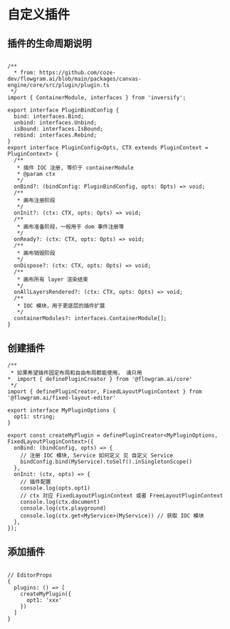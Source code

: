 # 自定义插件


## 插件的生命周期说明

```tsx pure

/**
  * from: https://github.com/coze-dev/flowgram.ai/blob/main/packages/canvas-engine/core/src/plugin/plugin.ts
 */
import { ContainerModule, interfaces } from 'inversify';

export interface PluginBindConfig {
  bind: interfaces.Bind;
  unbind: interfaces.Unbind;
  isBound: interfaces.IsBound;
  rebind: interfaces.Rebind;
}
export interface PluginConfig<Opts, CTX extends PluginContext = PluginContext> {
  /**
   * 插件 IOC 注册, 等价于 containerModule
   * @param ctx
   */
  onBind?: (bindConfig: PluginBindConfig, opts: Opts) => void;
  /**
   * 画布注册阶段
   */
  onInit?: (ctx: CTX, opts: Opts) => void;
  /**
   * 画布准备阶段，一般用于 dom 事件注册等
   */
  onReady?: (ctx: CTX, opts: Opts) => void;
  /**
   * 画布销毁阶段
   */
  onDispose?: (ctx: CTX, opts: Opts) => void;
  /**
   * 画布所有 layer 渲染结束
   */
  onAllLayersRendered?: (ctx: CTX, opts: Opts) => void;
  /**
   * IOC 模块，用于更底层的插件扩展
   */
  containerModules?: interfaces.ContainerModule[];
}

```

## 创建插件

```tsx pure
/**
 * 如果希望插件固定布局和自由布局都能使用， 请只用
*  import { definePluginCreator } from '@flowgram.ai/core'
 */
import { definePluginCreator, FixedLayoutPluginContext } from '@flowgram.ai/fixed-layout-editor'

export interface MyPluginOptions {
  opt1: string;
}

export const createMyPlugin = definePluginCreator<MyPluginOptions, FixedLayoutPluginContext>({
  onBind: (bindConfig, opts) => {
    // 注册 IOC 模块, Service 如何定义 见 自定义 Service
    bindConfig.bind(MyService).toSelf().inSingletonScope()
  },
  onInit: (ctx, opts) => {
    // 插件配置
    console.log(opts.opt1)
    // ctx 对应 FixedLayoutPluginContext 或者 FreeLayoutPluginContext
    console.log(ctx.document)
    console.log(ctx.playground)
    console.log(ctx.get<MyService>(MyService)) // 获取 IOC 模块
  },
});
```

## 添加插件

```tsx pure title="use-editor-props.ts"

// EditorProps
{
  plugins: () => [
    createMyPlugin({
      opt1: 'xxx'
    })
  ]
}
```
